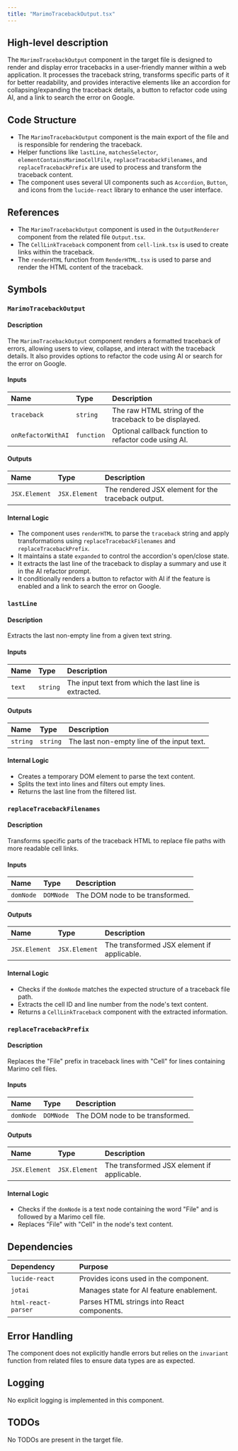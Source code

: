 ```yaml
---
title: "MarimoTracebackOutput.tsx"
---
```


## High-level description

The `MarimoTracebackOutput` component in the target file is designed to render and display error tracebacks in a user-friendly manner within a web application. It processes the traceback string, transforms specific parts of it for better readability, and provides interactive elements like an accordion for collapsing/expanding the traceback details, a button to refactor code using AI, and a link to search the error on Google.

## Code Structure

- The `MarimoTracebackOutput` component is the main export of the file and is responsible for rendering the traceback.
- Helper functions like `lastLine`, `matchesSelector`, `elementContainsMarimoCellFile`, `replaceTracebackFilenames`, and `replaceTracebackPrefix` are used to process and transform the traceback content.
- The component uses several UI components such as `Accordion`, `Button`, and icons from the `lucide-react` library to enhance the user interface.

## References

- The `MarimoTracebackOutput` component is used in the `OutputRenderer` component from the related file `Output.tsx`.
- The `CellLinkTraceback` component from `cell-link.tsx` is used to create links within the traceback.
- The `renderHTML` function from `RenderHTML.tsx` is used to parse and render the HTML content of the traceback.

## Symbols

### `MarimoTracebackOutput`
#### Description
The `MarimoTracebackOutput` component renders a formatted traceback of errors, allowing users to view, collapse, and interact with the traceback details. It also provides options to refactor the code using AI or search for the error on Google.

#### Inputs
| Name | Type | Description |
|:-----|:-----|:------------|
| `traceback` | `string` | The raw HTML string of the traceback to be displayed. |
| `onRefactorWithAI` | `function` | Optional callback function to refactor code using AI. |

#### Outputs
| Name | Type | Description |
|:-----|:-----|:------------|
| `JSX.Element` | `JSX.Element` | The rendered JSX element for the traceback output. |

#### Internal Logic
- The component uses `renderHTML` to parse the `traceback` string and apply transformations using `replaceTracebackFilenames` and `replaceTracebackPrefix`.
- It maintains a state `expanded` to control the accordion's open/close state.
- It extracts the last line of the traceback to display a summary and use it in the AI refactor prompt.
- It conditionally renders a button to refactor with AI if the feature is enabled and a link to search the error on Google.

### `lastLine`
#### Description
Extracts the last non-empty line from a given text string.

#### Inputs
| Name | Type | Description |
|:-----|:-----|:------------|
| `text` | `string` | The input text from which the last line is extracted. |

#### Outputs
| Name | Type | Description |
|:-----|:-----|:------------|
| `string` | `string` | The last non-empty line of the input text. |

#### Internal Logic
- Creates a temporary DOM element to parse the text content.
- Splits the text into lines and filters out empty lines.
- Returns the last line from the filtered list.

### `replaceTracebackFilenames`
#### Description
Transforms specific parts of the traceback HTML to replace file paths with more readable cell links.

#### Inputs
| Name | Type | Description |
|:-----|:-----|:------------|
| `domNode` | `DOMNode` | The DOM node to be transformed. |

#### Outputs
| Name | Type | Description |
|:-----|:-----|:------------|
| `JSX.Element` | `JSX.Element` | The transformed JSX element if applicable. |

#### Internal Logic
- Checks if the `domNode` matches the expected structure of a traceback file path.
- Extracts the cell ID and line number from the node's text content.
- Returns a `CellLinkTraceback` component with the extracted information.

### `replaceTracebackPrefix`
#### Description
Replaces the "File" prefix in traceback lines with "Cell" for lines containing Marimo cell files.

#### Inputs
| Name | Type | Description |
|:-----|:-----|:------------|
| `domNode` | `DOMNode` | The DOM node to be transformed. |

#### Outputs
| Name | Type | Description |
|:-----|:-----|:------------|
| `JSX.Element` | `JSX.Element` | The transformed JSX element if applicable. |

#### Internal Logic
- Checks if the `domNode` is a text node containing the word "File" and is followed by a Marimo cell file.
- Replaces "File" with "Cell" in the node's text content.

## Dependencies

| Dependency | Purpose |
|:-----------|:--------|
| `lucide-react` | Provides icons used in the component. |
| `jotai` | Manages state for AI feature enablement. |
| `html-react-parser` | Parses HTML strings into React components. |

## Error Handling
The component does not explicitly handle errors but relies on the `invariant` function from related files to ensure data types are as expected.

## Logging
No explicit logging is implemented in this component.

## TODOs
No TODOs are present in the target file.